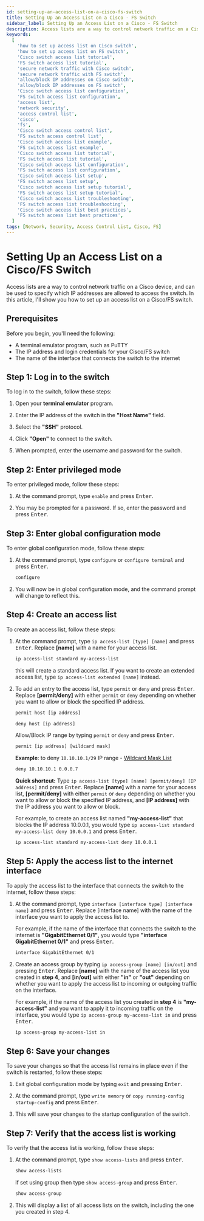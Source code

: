 ```yaml
---
id: setting-up-an-access-list-on-a-cisco-fs-switch
title: Setting Up an Access List on a Cisco - FS Switch
sidebar_label: Setting Up an Access List on a Cisco - FS Switch
description: Access lists are a way to control network traffic on a Cisco device, and can be used to specify which IP addresses are allowed to access the switch. In this article, I'll show you how to set up an access list on a Cisco/FS switch.
keywords:
  [
    'how to set up access list on Cisco switch',
    'how to set up access list on FS switch',
    'Cisco switch access list tutorial',
    'FS switch access list tutorial',
    'secure network traffic with Cisco switch',
    'secure network traffic with FS switch',
    'allow/block IP addresses on Cisco switch',
    'allow/block IP addresses on FS switch',
    'Cisco switch access list configuration',
    'FS switch access list configuration',
    'access list',
    'network security',
    'access control list',
    'cisco',
    'fs',
    'Cisco switch access control list',
    'FS switch access control list',
    'Cisco switch access list example',
    'FS switch access list example',
    'Cisco switch access list tutorial',
    'FS switch access list tutorial',
    'Cisco switch access list configuration',
    'FS switch access list configuration',
    'Cisco switch access list setup',
    'FS switch access list setup',
    'Cisco switch access list setup tutorial',
    'FS switch access list setup tutorial',
    'Cisco switch access list troubleshooting',
    'FS switch access list troubleshooting',
    'Cisco switch access list best practices',
    'FS switch access list best practices',
  ]
tags: [Network, Security, Access Control List, Cisco, FS]
---
```


# Setting Up an Access List on a Cisco/FS Switch

Access lists are a way to control network traffic on a Cisco device, and can be used to specify which IP addresses are allowed to access the switch. In this article, I'll show you how to set up an access list on a Cisco/FS switch.

## Prerequisites

Before you begin, you'll need the following:

- A terminal emulator program, such as PuTTY
- The IP address and login credentials for your Cisco/FS switch
- The name of the interface that connects the switch to the internet

## Step 1: Log in to the switch

To log in to the switch, follow these steps:

1. Open your **terminal emulator** program.

2. Enter the IP address of the switch in the **"Host Name"** field.

3. Select the **"SSH"** protocol.

4. Click **"Open"** to connect to the switch.

5. When prompted, enter the username and password for the switch.

## Step 2: Enter privileged mode

To enter privileged mode, follow these steps:

1. At the command prompt, type `enable` and press <kbd>Enter</kbd>.

2. You may be prompted for a password. If so, enter the password and press <kbd>Enter</kbd>.

## Step 3: Enter global configuration mode

To enter global configuration mode, follow these steps:

1. At the command prompt, type `configure` or `configure terminal` and press <kbd>Enter</kbd>.
    ```bash
    configure
    ```

2. You will now be in global configuration mode, and the command prompt will change to reflect this.

## Step 4: Create an access list

To create an access list, follow these steps:

1. At the command prompt, type `ip access-list [type] [name]` and press <kbd>Enter</kbd>. Replace **[name]** with a name for your access list.
    
    ```bash
    ip access-list standard my-access-list
    ```
    this will create a standard access list. If you want to create an extended access list, type `ip access-list extended [name]` instead.

2. To add an entry to the access list, type `permit` or `deny` and press <kbd>Enter</kbd>. Replace **[permit/deny]** with either `permit` or `deny` depending on whether you want to allow or block the specified IP address.

    ```bash
    permit host [ip address]
    ```

    ```bash
    deny host [ip address]
    ```

    Allow/Block IP range by typing `permit` or `deny` and press <kbd>Enter</kbd>. 

    ```bash
    permit [ip address] [wildcard mask]
    ```
    **Example**: to deny `10.10.10.1/29` IP range - [Wildcard Mask List](https://en.wikipedia.org/wiki/Wildcard_mask)

    ```bash
    deny 10.10.10.1 0.0.0.7
    ```
    
    **Quick shortcut:** Type `ip access-list [type] [name] [permit/deny] [IP address]` and press <kbd>Enter</kbd>. Replace **[name]** with a name for your access list, **[permit/deny]** with either `permit` or `deny` depending on whether you want to allow or block the specified IP address, and **[IP address]** with the IP address you want to allow or block.

    For example, to create an access list named **"my-access-list"** that blocks the IP address 10.0.0.1, you would type `ip access-list standard my-access-list deny 10.0.0.1` and press <kbd>Enter</kbd>.
  
    ```bash
    ip access-list standard my-access-list deny 10.0.0.1
    ```

## Step 5: Apply the access list to the internet interface

To apply the access list to the interface that connects the switch to the internet, follow these steps:

1. At the command prompt, type `interface [interface type] [interface name]` and press <kbd>Enter</kbd>. Replace [interface name] with the name of the interface you want to apply the access list to.

    For example, if the name of the interface that connects the switch to the internet is **"GigabitEthernet 0/1"**, you would type **"interface GigabitEthernet 0/1"** and press <kbd>Enter</kbd>.

    ```bash
    interface GigabitEthernet 0/1
    ```
3. Create an access group by typing `ip access-group [name] [in/out]` and pressing <kbd>Enter</kbd>. Replace **[name]** with the name of the access list you created in **step 4**, and **[in/out]** with either **"in"** or **"out"** depending on whether you want to apply the access list to incoming or outgoing traffic on the interface.

    For example, if the name of the access list you created in **step 4** is **"my-access-list"** and you want to apply it to incoming traffic on the interface, you would type `ip access-group my-access-list in` and press <kbd>Enter</kbd>.

    ```bash
    ip access-group my-access-list in
    ```

## Step 6: Save your changes

To save your changes so that the access list remains in place even if the switch is restarted, follow these steps:

1. Exit global configuration mode by typing `exit` and pressing <kbd>Enter</kbd>.

2. At the command prompt, type `write memory` or `copy running-config startup-config` and press <kbd>Enter</kbd>.

3. This will save your changes to the startup configuration of the switch.

## Step 7: Verify that the access list is working

To verify that the access list is working, follow these steps:

1. At the command prompt, type `show access-lists` and press <kbd>Enter</kbd>.
    ```bash
    show access-lists
    ```
    if set using group then type `show access-group` and press <kbd>Enter</kbd>.
    ```bash
    show access-group
    ```

2. This will display a list of all access lists on the switch, including the one you created in step 4.




